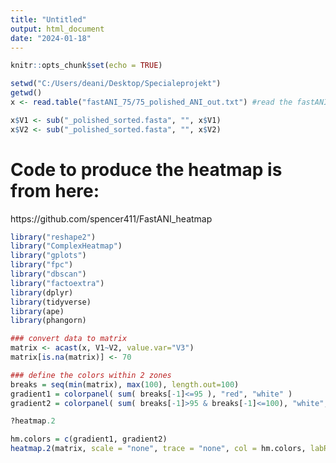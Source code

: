 ---
title: "Untitled"
output: html_document
date: "2024-01-18"
---

```{r setup, include=FALSE}
knitr::opts_chunk$set(echo = TRUE)
```


```{r}
setwd("C:/Users/deani/Desktop/Specialeprojekt")
getwd()
x <- read.table("fastANI_75/75_polished_ANI_out.txt") #read the fastANI output file

x$V1 <- sub("_polished_sorted.fasta", "", x$V1)
x$V2 <- sub("_polished_sorted.fasta", "", x$V2)
```

# Code to produce the heatmap is from here:
https://github.com/spencer411/FastANI_heatmap


```{r}
library("reshape2")
library("ComplexHeatmap")
library("gplots")
library("fpc")
library("dbscan")
library("factoextra")
library(dplyr)
library(tidyverse)
library(ape)
library(phangorn)
```

```{r}
### convert data to matrix
matrix <- acast(x, V1~V2, value.var="V3")
matrix[is.na(matrix)] <- 70

```


```{r}
### define the colors within 2 zones
breaks = seq(min(matrix), max(100), length.out=100)
gradient1 = colorpanel( sum( breaks[-1]<=95 ), "red", "white" )
gradient2 = colorpanel( sum( breaks[-1]>95 & breaks[-1]<=100), "white", "blue" )

?heatmap.2

hm.colors = c(gradient1, gradient2)
heatmap.2(matrix, scale = "none", trace = "none", col = hm.colors, labRow=FALSE, labCol = FALSE)
```











